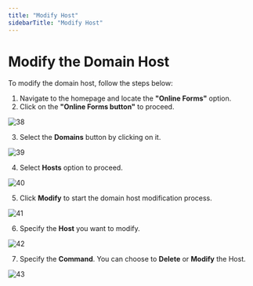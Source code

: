 ```yaml
---
title: "Modify Host"
sidebarTitle: "Modify Host"
---
```


# Modify the Domain Host

To modify the domain host, follow the steps below:

1. Navigate to the homepage and locate the **"Online Forms"** option.
2. Click on the **"Online Forms button"** to proceed.

![38](/images/domainimages/38.png)

3. Select the **Domains** button by clicking on it.

![39](/images/domainimages/39.png)

4. Select **Hosts** option to proceed.

![40](/images/domainimages/40.png)

5. Click **Modify** to start the domain host modification process.

![41](/images/domainimages/41.png)

6. Specify the **Host** you want to modify.

![42](/images/domainimages/42.png)

7. Specify the **Command**. You can choose to **Delete** or **Modify** the Host.

![43](/images/domainimages/43.png)